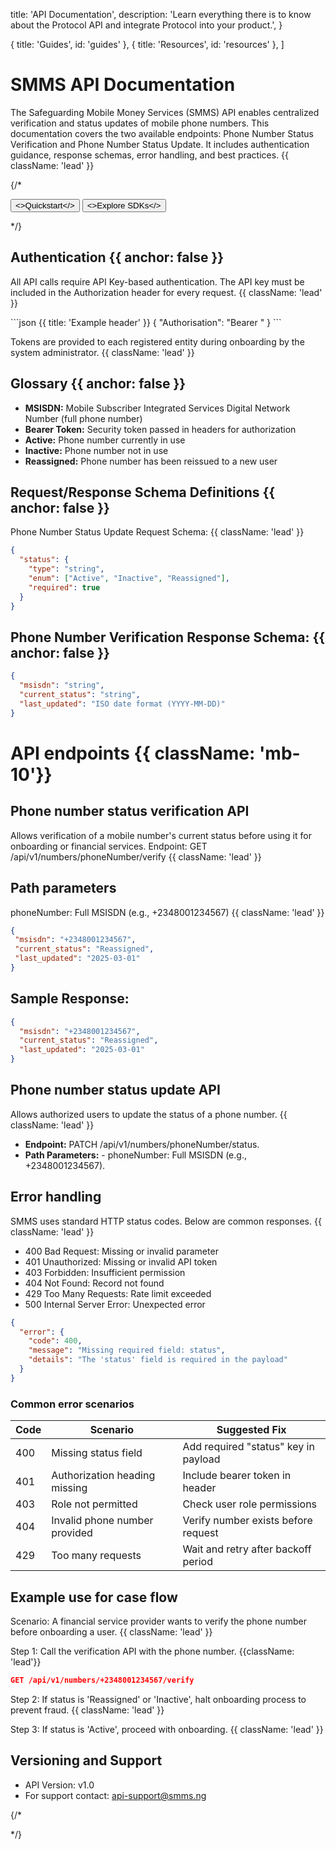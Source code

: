 
  title: 'API Documentation',
  description:
    'Learn everything there is to know about the Protocol API and integrate Protocol into your product.',
}

  { title: 'Guides', id: 'guides' },
  { title: 'Resources', id: 'resources' },
]

<HeroPattern />

# SMMS API Documentation

The Safeguarding Mobile Money Services (SMMS) API enables centralized verification and status updates of mobile phone numbers. This documentation covers the two available endpoints: Phone Number Status Verification and Phone Number Status Update. It includes authentication guidance, response schemas, error handling, and best practices. {{ className: 'lead' }}

{/* <div className="not-prose mt-6 mb-16 flex gap-3">
  <Button href="/quickstart" arrow="right">
    <>Quickstart</>
  </Button>
  <Button href="/sdks" variant="outline">
    <>Explore SDKs</>
  </Button>
</div> */}

## Authentication {{ anchor: false }}

All API calls require API Key-based authentication. The API key must be included in the Authorization header for every request. {{ className: 'lead' }}

<div className="not-prose">
<Row>
  <Col>
    ```json {{ title: 'Example header' }}
    { "Authorisation": "Bearer <token>" }
    ```
  </Col>
</Row>
</div>

Tokens are provided to each registered entity during onboarding by the system administrator. {{ className: 'lead' }}

## Glossary {{ anchor: false }}

- **MSISDN:** Mobile Subscriber Integrated Services Digital Network Number (full phone number)
- **Bearer Token:** Security token passed in headers for authorization 
- **Active:** Phone number currently in use 
- **Inactive:** Phone number not in use 
- **Reassigned:** Phone number has been reissued to a new user 

## Request/Response Schema Definitions {{ anchor: false }}

Phone Number Status Update Request Schema: {{ className: 'lead' }}
<CodeGroup>

```json {{ language: 'js' }}
{ 
  "status": { 
    "type": "string", 
    "enum": ["Active", "Inactive", "Reassigned"], 
    "required": true 
  }
} 
```
</CodeGroup>

## Phone Number Verification Response Schema: {{ anchor: false }}

<div className="mb-20">
<CodeGroup>

```json {{ language: 'js' }}
{ 
  "msisdn": "string", 
  "current_status": "string", 
  "last_updated": "ISO date format (YYYY-MM-DD)" 
}
```
</CodeGroup>
</div>

# API endpoints {{ className: 'mb-10'}}

## Phone number status verification API

Allows verification of a mobile number's current status before using it for onboarding or financial services. Endpoint: GET /api/v1/numbers/phoneNumber/verify {{ className: 'lead' }}

## Path parameters

phoneNumber: Full MSISDN (e.g., +2348001234567) {{ className: 'lead' }}

<div className="mb-20">
<CodeGroup>

```json {{ language: 'js' }}
{ 
 "msisdn": "+2348001234567", 
 "current_status": "Reassigned", 
 "last_updated": "2025-03-01" 
}
```
</CodeGroup>
</div>

## Sample Response: 

<div className="mb-20">
<CodeGroup>

```json {{ language: 'js' }}
{ 
  "msisdn": "+2348001234567", 
  "current_status": "Reassigned", 
  "last_updated": "2025-03-01" 
}
```
</CodeGroup>
</div>

## Phone number status update API

Allows authorized users to update the status of a phone number. {{ className: 'lead' }}

- **Endpoint:** PATCH /api/v1/numbers/phoneNumber/status.
- **Path Parameters:** - phoneNumber: Full MSISDN (e.g., +2348001234567).

## Error handling

SMMS uses standard HTTP status codes. Below are common responses. {{ className: 'lead' }}

- 400 Bad Request: Missing or invalid parameter 
- 401 Unauthorized: Missing or invalid API token 
- 403 Forbidden: Insufficient permission 
- 404 Not Found: Record not found 
- 429 Too Many Requests: Rate limit exceeded 
- 500 Internal Server Error: Unexpected error 

<div className="mb-20">
<CodeGroup>

```json {{ language: 'js' }}
{ 
  "error": { 
    "code": 400, 
    "message": "Missing required field: status", 
    "details": "The 'status' field is required in the payload" 
  }
}
```
</CodeGroup>
</div>

### Common error scenarios

<div>
<table class="w-full border-collapse shadow-sm">
    <thead>
      <tr>
        <th class="border-[0.5px] border-[#2D2D2F] bg-[#1D1D20] px-4 py-3 text-left font-semibold">Code</th>
        <th class="border-[0.5px] border-[#2D2D2F] bg-[#1D1D20] px-4 py-3 text-left font-semibold">Scenario</th>
        <th class="border-[0.5px] border-[#2D2D2F] bg-[#1D1D20] px-4 py-3 text-left font-semibold">Suggested Fix</th>
      </tr>
    </thead>
    <tbody>
      <tr>
        <td class="border-[0.5px] border-[#2D2D2F] bg-[#1D1D20] px-4 py-3">400</td>
        <td class="border-[0.5px] border-[#2D2D2F] bg-[#1D1D20] px-4 py-3">Missing status field</td>
        <td class="border-[0.5px] border-[#2D2D2F] bg-[#1D1D20] px-4 py-3">Add required "status" key in payload</td>
      </tr>
      <tr>
        <td class="border-[0.5px] border-[#2D2D2F] bg-[#1D1D20] px-4 py-3">401</td>
        <td class="border-[0.5px] border-[#2D2D2F] bg-[#1D1D20] px-4 py-3">Authorization heading missing</td>
        <td class="border-[0.5px] border-[#2D2D2F] bg-[#1D1D20] px-4 py-3">Include bearer token in header</td>
      </tr>
      <tr>
        <td class="border-[0.5px] border-[#2D2D2F] bg-[#1D1D20] px-4 py-3">403</td>
        <td class="border-[0.5px] border-[#2D2D2F] bg-[#1D1D20] px-4 py-3">Role not permitted</td>
        <td class="border-[0.5px] border-[#2D2D2F] bg-[#1D1D20] px-4 py-3">Check user role permissions</td>
      </tr>
      <tr>
        <td class="border-[0.5px] border-[#2D2D2F] bg-[#1D1D20] px-4 py-3">404</td>
        <td class="border-[0.5px] border-[#2D2D2F] bg-[#1D1D20] px-4 py-3">Invalid phone number provided</td>
        <td class="border-[0.5px] border-[#2D2D2F] bg-[#1D1D20] px-4 py-3">Verify number exists before request</td>
      </tr>
      <tr>
        <td class="border-[0.5px] border-[#2D2D2F] bg-[#1D1D20] px-4 py-3">429</td>
        <td class="border-[0.5px] border-[#2D2D2F] bg-[#1D1D20] px-4 py-3">Too many requests</td>
        <td class="border-[0.5px] border-[#2D2D2F] bg-[#1D1D20] px-4 py-3">Wait and retry after backoff period</td>
      </tr>
    </tbody>
  </table>
</div>

## Example use for case flow

Scenario: A financial service provider wants to verify the phone number before onboarding a user. {{ className: 'lead' }}

Step 1: Call the verification API with the phone number. {{className: 'lead'}}

<div>
<CodeGroup>

```json {{ language: 'js' }}
GET /api/v1/numbers/+2348001234567/verify
```
</CodeGroup>
</div>

Step 2: If status is 'Reassigned' or 'Inactive', halt onboarding process to prevent fraud. {{ className: 'lead' }}

Step 3: If status is 'Active', proceed with onboarding. {{ className: 'lead' }}

## Versioning and Support

- API Version: v1.0 
- For support contact: api-support@smms.ng


{/* <Guides />

<Resources /> */}
